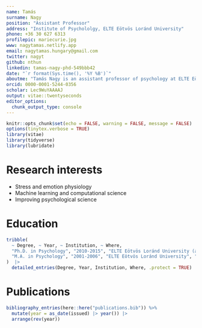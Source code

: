 ```yaml
---
name: Tamás
surname: Nagy
position: "Assistant Professor"
address: "Institute of Psychololgy, ELTE Eötvös Loránd University"
phone: +36 30 627 6313
profilepic: mariecurie.jpg
www: nagytamas.netlify.app
email: nagytamas.hungary@gmail.com
twitter: nagyt
github: nthun
linkedin: tamas-nagy-phd-549bbb42
date: "`r format(Sys.time(), '%Y %B')`"
aboutme: "Tamás Nagy is an assistant professor of psychology at ELTE Eötvös Loránd University, Budapest. His research interests include stress and emotion psychophysiology, the application of machine learning and computational science in psychological research, and improving psychological science. He has been teaching data analysis and statistical inference for psychology students on B.A., M.A., and Ph.D. levels. He teaches courses in advanced research methodology, statistics, and R programming. He leads the ELTE Stress and Emotions Lab, which uses experimental methods and psychophysiology to uncover how we perceive physiological arousal, and how it affects our emotions, cognition, and behavior."
orcid: 0000-0001-5244-0356
scholar: Lec9WuYAAAAJ
output: vitae::twentyseconds
editor_options: 
  chunk_output_type: console
---
```


```r
knitr::opts_chunk$set(echo = FALSE, warning = FALSE, message = FALSE)
options(tinytex.verbose = TRUE)
library(vitae)
library(tidyverse)
library(lubridate)

```

# Research interests

- Stress and emotion physiology
- Machine learning and computational science
- Improving psychological science

# Education

```r

tribble(
  ~ Degree, ~ Year, ~ Institution, ~ Where,
  "Ph.D. in Psychology", "2010-2015", "ELTE Eötvös Loránd University (and partly the University of Amsterdam)", "Budapest, Hungary",
  "M.A. in Psychology", "2001-2006", "ELTE Eötvös Loránd University", "Budapest, Hungary"
)  |> 
  detailed_entries(Degree, Year, Institution, Where, .protect = TRUE)
```


# Publications

```r

bibliography_entries(here::here("publications.bib")) %>%
  mutate(year = as_date(issued) |> year()) |>
  arrange(rev(year))
```






